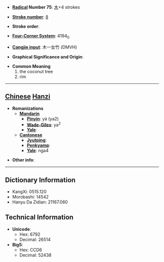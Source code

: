 * '''[[Wiktionary:Chinese radical index| Radical]] Number 75''': [[Wiktionary:Chinese radical index 木|木]]+4 strokes

* '''[[Wiktionary:Chinese total strokes index|Stroke number]]''': [[Wiktionary:Chinese total strokes index 8|8]]

* '''Stroke order''': 

* '''[[Wiktionary:Chinese four corner index|Four-Corner System]]''': 4194<sub>0</sub>

* '''[[Wiktionary:Chinese Cangjie index|Cangjie input]]''': 木一女竹 (DMVH)

* '''Graphical Significance and Origin''': 

* '''Common Meaning'''
*#the coconut tree
*# rim


----

== [[Chinese]] [[Hanzi]] ==

* '''Romanizations'''
** '''[[Mandarin]]'''
*** '''[[Pinyin]]''': yá (ya2)
*** '''[[Wade-Giles]]''': ya<sup>2</sup>
*** '''[[Yale]]''': 
** '''[[Cantonese]]'''
*** '''[[Jyutping]]''':
*** '''[[Penkyamp]]''': 
*** '''[[Yale]]''': nga4

* '''Other info''': 

----

== Dictionary Information ==

* KangXi: 0515.120
* Morobashi: 14542
* Hanyu Da Zidian: 21167.060

== Technical Information ==

* '''Unicode''':
** Hex: 6792
** Decimal: 26514
* '''Big5''':
** Hex: CCD6
** Decimal: 52438